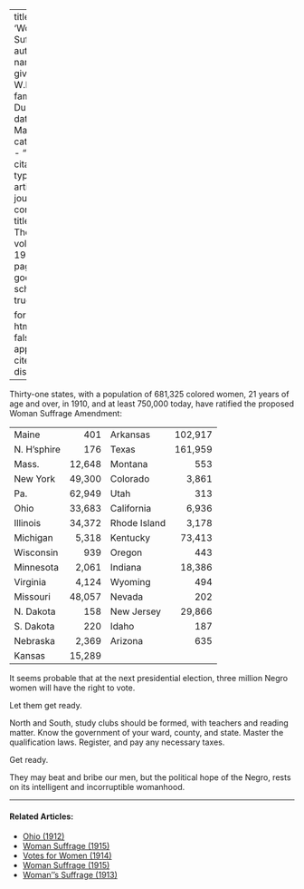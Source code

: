 
---
title: 'Woman Suffrage'
author:
  - name:
      given: W.E.B.
      family: Du Bois
date: Mar. 1920
categories: 
  - ""
citation: 
  type: article-journal
  container-title: The Crisis
  volume: 19
  issue: 5
  page: 234
google-scholar: true

format:
  html:
    toc: false
    appendix-cite-as: display
---


Thirty-one states, with a population of 681,325 colored women, 21 years of age and over, in 1910, and at least 750,000 today, have ratified the proposed Woman Suffrage Amendment:

|               |       |               |         |
| ------------- | ----: | ------------- | ------: |
| Maine         | 401   | Arkansas      | 102,917 |
| N. H'sphire  | 176   | Texas        | 161,959 |
| Mass.        | 12,648 | Montana      | 553     |
| New York     | 49,300 | Colorado     | 3,861   |
| Pa.          | 62,949 | Utah         | 313     |
| Ohio         | 33,683 | California   | 6,936   |
| Illinois     | 34,372 | Rhode Island | 3,178   |
| Michigan     | 5,318  | Kentucky     | 73,413  |
| Wisconsin    | 939    | Oregon       | 443     |
| Minnesota    | 2,061  | Indiana      | 18,386  |
| Virginia     | 4,124  | Wyoming      | 494     |
| Missouri     | 48,057 | Nevada       | 202     |
| N. Dakota    | 158    | New Jersey   | 29,866  |
| S. Dakota    | 220    | Idaho        | 187     |
| Nebraska     | 2,369  | Arizona      | 635     |
| Kansas       | 15,289 |              |         |

It seems probable that at the next presidential election, three million Negro women will have the right to vote.

Let them get ready.

North and South, study clubs should be formed, with teachers and reading matter. Know the government of your ward, county, and state. Master the qualification laws. Register, and pay any necessary taxes.

Get ready.

They may beat and bribe our men, but the political hope of the Negro, rests on its intelligent and incorruptible womanhood.

 
<!-- Similar articles start here -->

<hr>
#### Related Articles:

* [Ohio (1912)](/Volumes/04/04/ohio.html)
* [Woman Suffrage (1915)](/Volumes/11/01/woman_suffrage.html)
* [Votes for Women (1914)](/Volumes/08/04/votes_for_women.html)
* [Woman Suffrage (1915)](/Volumes/09/06/womansuffrage.html)
* [Woman''s Suffrage (1913)](/Volumes/06/01/womans_suffrage.html)

<!-- Similar articles end here -->